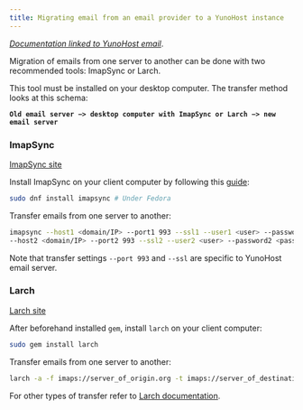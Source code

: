 ```yaml
---
title: Migrating email from an email provider to a YunoHost instance
---
```


*[Documentation linked to YunoHost email](/admin/email)*.

Migration of emails from one server to another can be done with two recommended tools: ImapSync or Larch.

This tool must be installed on your desktop computer. The transfer method looks at this schema:

**`Old email server −> desktop computer with ImapSync or Larch −> new email server`**

### ImapSync

[ImapSync site](http://imapsync.lamiral.info/)

Install ImapSync on your client computer by following this [guide](http://imapsync.lamiral.info/INSTALL):

```bash
sudo dnf install imapsync # Under Fedora
```

Transfer emails from one server to another:

```bash
imapsync --host1 <domain/IP> --port1 993 --ssl1 --user1 <user> --password1 <password> \
--host2 <domain/IP> --port2 993 --ssl2 --user2 <user> --password2 <password>
```

Note that transfer settings `--port 993` and `--ssl` are specific to YunoHost email server.

### Larch

[Larch site](https://github.com/rgrove/larch/)

After beforehand installed `gem`, install `larch` on your client computer:

```bash
sudo gem install larch
```

Transfer emails from one server to another:

```bash
larch -a -f imaps://server_of_origin.org -t imaps://server_of_destination.org
```

For other types of transfer refer to [Larch documentation](https://github.com/rgrove/larch#label-Usage).

